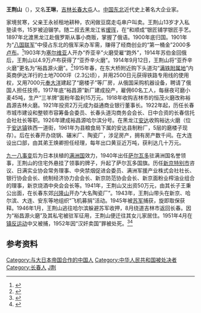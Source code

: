 '''王荆山'''（{{bd|1876年|1月11日|1952年|3月19日}}），又名'''王琳'''，[[吉林|吉林]][[长春|长春]][[大屯镇|大屯]]人。[[中国东北|中国东北]]近代史上著名大企业家。

家境贫寒，父亲王永祯租地耕种，农闲做豆腐走屯串户叫卖。王荆山13岁才入私塾读书，15岁被迫辍学。随二叔去黑龙江省[[瑷珲|瑷珲]]，在“和顺成”银匠铺学银匠手艺。1897年北渡黑龙江赴俄罗斯从事小商贩，掌握了俄语。1900年底归国。1901年为“[[八国联军|八国联军]]”中侵占东北的俄军采办军需，赚得了经商创业的“第一桶金”2000多[[卢布|卢布]]。<ref>{{Cite web |url=http://ccwb.1news.cc/html/2010-11/29/content_111304.htm |title=《长春晚报》：王荆山耐人寻味的双色人生 2010年11月29日 |accessdate=2015年4月13日 |archive-date=2016年3月4日 |archive-url=https://web.archive.org/web/20160304103344/http://ccwb.1news.cc/html/2010-11/29/content_111304.htm |dead-url=no }}</ref>1903年为[[塞尔维亚|塞尔维亚]]人开办“乔亚辛”火磨受雇“跑外”，1914年苏伯金回俄后，王荆山以4.9万卢布获得了“亚乔辛火磨”。1914年9月12日，王荆山将“亚乔辛火磨”更名为“裕昌源火磨”。<ref>{{cite web|url=http://5imanbu.com/changchun/520|title=裕昌源火磨:振兴民族工业的脊梁|publisher=《诱客》杂志第二期|author=王律师|accessdate=2010-11-09|archiveurl=https://web.archive.org/web/20101007002526/http://5imanbu.com/changchun/520|archivedate=2010-10-07|deadurl=yes}}</ref>1915年春，在东大桥附近购下头道沟“[[满铁附属地|满铁附属地]]”内英商伊达洋行的土地7000坪（2.3公顷），并用2500日元获得铁路专用线的使用权，又用7000元[[奉大洋|奉大洋]]建起了“磨楼子”等厂房，从俄国采购机器设备，聘请了俄国人担任技师，1917年底“裕昌源”新厂建成投产，雇佣60名工人，每昼夜可磨小麦45吨，生产“三羊牌”面粉年盈利15万元。1918年收购吉林市的恒茂火磨改称裕昌源吉林火磨。1921年投资2万元成为益通商业银行董事长。1922年起，历任长春市城市建设和整顿市容筹备会委员、长春头道沟商务会会长、日中合资的长春信托会社社长等职。1926年建成裕昌源哈尔滨分号。在黑龙江[[安达市|安达]]收购裕达火磨（位于[[安达镇|安达镇]]铁西一道街，1961年为县粮食局下属的安达县制粉厂，5层的磨楼子现存）。后在长春开办烧锅、碾米厂、陶瓷厂，涉足房产，拥有房产数千间。在大连设出口部，由其弟王焕卿担任经理，每年出口黄豆近万吨，获利达几十万元。

[[九一八事变|九一八事变]]后为日本扶植的[[满洲国|满洲国]]效力，1940年出任[[萨尔瓦多|萨尔瓦多]]驻满洲国名誉领事，王荆山的住宅外悬挂了领事的牌子，升起了萨尔瓦多国旗。历任[[新京特别市|新京特别市]]咨议、日满实业协会常务理事、中央禁烟促进会委员、满洲军援产业株式会社社长、银行协会会长、统制经济协力会会长、新京防范协会会长、新京面粉业榨油业组合的理事，新京烧酒中央会会长等。1941年，王荆山又出资50万元，由其长子王秉公出面，在长春东郊[[兴隆山镇_(长春市)|兴隆山]]开办“大名陶瓷厂”。1943年，王荆山带头在新京、哈尔滨、大连、安东等地组织“飞机募捐”活动。1945年被[[苏军|苏军]]捕获，旋即取保获释。1946年1月，王荆山逃往哈尔滨躲避苏军收押，8月绕道吉林市返回长春。因为“裕昌源火磨”及其私宅被驻军征用，王荆山便迁往其女儿家居住。1951年4月在[[镇反运动|镇反运动]]中又被捕，1952年因“汉奸卖国”罪被处死。<ref>{{cite web|url=http://4yjd.cn/sideshow.asp?id=1298|title=王荆山|publisher=第四野战军第一门户|accessdate=2010-11-09|archive-date=2016-03-04|archive-url=https://web.archive.org/web/20160304080655/http://4yjd.cn/sideshow.asp?id=1298|dead-url=no}}</ref><ref>{{cite book|title=《辛亥以来人物年里录》|author=邵延淼|publisher=江苏教育出版社}}</ref>

== 参考资料 ==
{{reflist}}

{{DEFAULTSORT:Wang王}}
[[Category:与大日本帝国合作的中国人|Category:与大日本帝国合作的中国人]]
[[Category:中华人民共和国被处决者|Category:中华人民共和国被处决者]]
[[Category:长春人|Category:长春人]]
[[Category:王姓|J荆]]